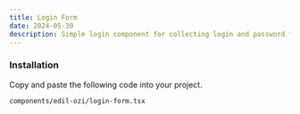 ```yaml
---
title: Login Form
date: 2024-05-30
description: Simple login component for collecting login and password from input elements. Functionality provided as well.
---
```


<ComponentPreview name="login-form-demo" />

<Steps>

### Installation

Copy and paste the following code into your project.

```text
components/edil-ozi/login-form.tsx
```

<ComponentSource name="login-form" />

</Steps>
